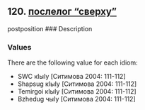 ## 120. <a href =  'https://agricolamz.github.io/The_Circassian_Isoglosses_Database/120.html'>послелог "сверху"</a>
postposition
### Description



### Values
There are the following value for each idiom:

* SWC  кIыIу [Ситимова 2004: 111-112] 
* Shapsug  кIыIу [Ситимова 2004: 111-112] 
* Temirgoi  кIыIу [Ситимова 2004: 111-112] 
* Bzhedug  чыIу [Ситимова 2004: 111-112] 

